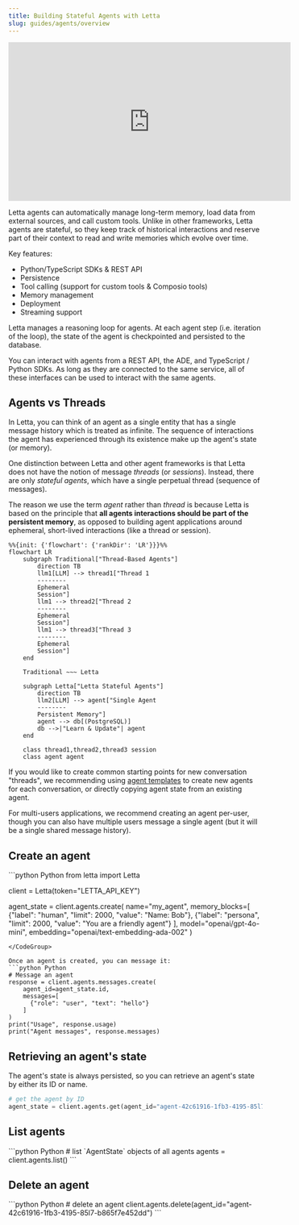 ```yaml
---
title: Building Stateful Agents with Letta
slug: guides/agents/overview
---
```


<iframe
  width="560"
  height="315"
  src="https://www.youtube.com/embed/urETleko4Sc"
  title="YouTube video player"
  frameborder="0"
  allow="accelerometer; autoplay; clipboard-write; encrypted-media; gyroscope; picture-in-picture"
  allowfullscreen
></iframe>

Letta agents can automatically manage long-term memory, load data from external sources, and call custom tools.
Unlike in other frameworks, Letta agents are stateful, so they keep track of historical interactions and reserve part of their context to read and write memories which evolve over time.

Key features:
* Python/TypeScript SDKs & REST API
* Persistence
* Tool calling (support for custom tools & Composio tools)
* Memory management
* Deployment
* Streaming support

Letta manages a reasoning loop for agents. At each agent step (i.e. iteration of the loop), the state of the agent is checkpointed and persisted to the database.

You can interact with agents from a REST API, the ADE, and TypeScript / Python SDKs.
As long as they are connected to the same service, all of these interfaces can be used to interact with the same agents.

## Agents vs Threads

In Letta, you can think of an agent as a single entity that has a single message history which is treated as infinite.
The sequence of interactions the agent has experienced through its existence make up the agent's state (or memory).

One distinction between Letta and other agent frameworks is that Letta does not have the notion of message *threads* (or *sessions*).
Instead, there are only *stateful agents*, which have a single perpetual thread (sequence of messages).

The reason we use the term *agent* rather than *thread* is because Letta is based on the principle that **all agents interactions should be part of the persistent memory**, as opposed to building agent applications around ephemeral, short-lived interactions (like a thread or session).
```mermaid
%%{init: {'flowchart': {'rankDir': 'LR'}}}%%
flowchart LR
    subgraph Traditional["Thread-Based Agents"]
        direction TB
        llm1[LLM] --> thread1["Thread 1
        --------
        Ephemeral
        Session"]
        llm1 --> thread2["Thread 2
        --------
        Ephemeral
        Session"]
        llm1 --> thread3["Thread 3
        --------
        Ephemeral
        Session"]
    end

    Traditional ~~~ Letta

    subgraph Letta["Letta Stateful Agents"]
        direction TB
        llm2[LLM] --> agent["Single Agent
        --------
        Persistent Memory"]
        agent --> db[(PostgreSQL)]
        db -->|"Learn & Update"| agent
    end

    class thread1,thread2,thread3 session
    class agent agent
```

If you would like to create common starting points for new conversation "threads", we recommending using [agent templates](/guides/templates/overview) to create new agents for each conversation, or directly copying agent state from an existing agent.

For multi-users applications, we recommend creating an agent per-user, though you can also have multiple users message a single agent (but it will be a single shared message history).

## Create an agent

<CodeGroup>
```python Python
from letta import Letta

client = Letta(token="LETTA_API_KEY")

agent_state = client.agents.create(
    name="my_agent",
    memory_blocks=[
        {"label": "human", "limit": 2000, "value": "Name: Bob"},
        {"label": "persona", "limit": 2000, "value": "You are a friendly agent"}
    ],
    model="openai/gpt-4o-mini",
    embedding="openai/text-embedding-ada-002"
)
```
</CodeGroup>

Once an agent is created, you can message it:
```python Python
# Message an agent
response = client.agents.messages.create(
    agent_id=agent_state.id,
    messages=[
      {"role": "user", "text": "hello"}
    ]
)
print("Usage", response.usage)
print("Agent messages", response.messages)
```

## Retrieving an agent's state
The agent's state is always persisted, so you can retrieve an agent's state by either its ID or name.
```python Python
# get the agent by ID
agent_state = client.agents.get(agent_id="agent-42c61916-1fb3-4195-85l7-b865f7e452dd")
```

## List agents

<CodeGroup>
```python Python
# list `AgentState` objects of all agents
agents = client.agents.list()
```
</CodeGroup>


## Delete an agent
<CodeGroup>
```python Python
# delete an agent
client.agents.delete(agent_id="agent-42c61916-1fb3-4195-85l7-b865f7e452dd")
```
</CodeGroup>
